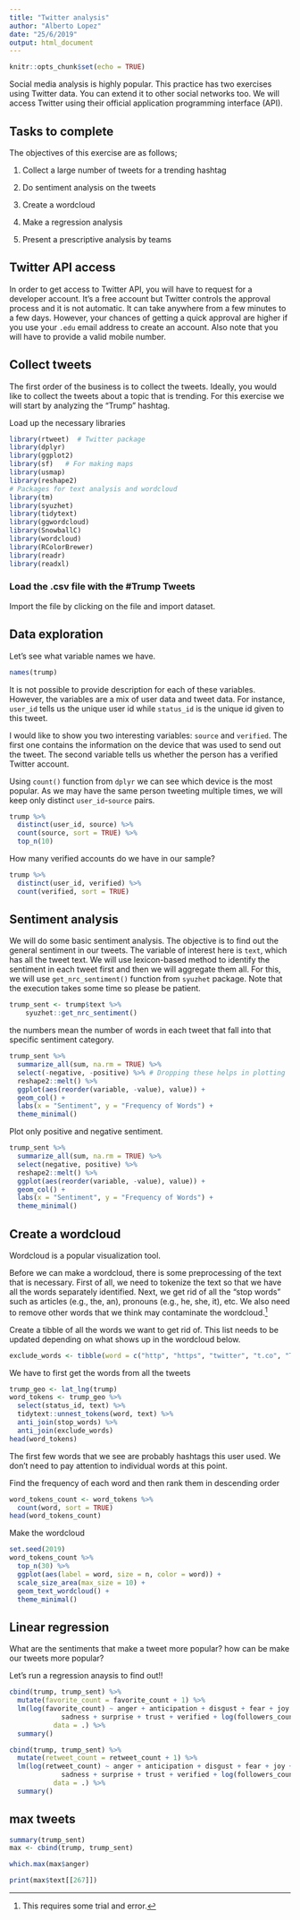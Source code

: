 ---
title: "Twitter analysis"
author: "Alberto Lopez"
date: "25/6/2019"
output: html_document
---

```{r setup, include=FALSE}
knitr::opts_chunk$set(echo = TRUE)
```

Social media analysis is highly popular. This practice has two exercises using Twitter data. You can extend it to other social networks too. We will access Twitter using their official application programming interface (API).

## Tasks to complete

The objectives of this exercise are as follows;

1. Collect a large number of tweets for a trending hashtag

3. Do sentiment analysis on the tweets

4. Create a wordcloud

5. Make a regression analysis

6. Present a prescriptive analysis by teams

## Twitter API access

In order to get access to Twitter API, you will have to request for a developer account. It's a free account but Twitter controls the approval process and it is not automatic. It can take anywhere from a few minutes to a few days. However, your chances of getting a quick approval are higher if you use your `.edu` email address to create an account. Also note that you will have to provide a valid mobile number. 


## Collect tweets

The first order of the business is to collect the tweets. Ideally, you would like to collect the tweets about a topic that is trending. For this exercise we will start by analyzing the "Trump" hashtag. 


Load up the necessary libraries

```{r warning=FALSE, message=FALSE, error=FALSE}
library(rtweet)  # Twitter package
library(dplyr)
library(ggplot2)
library(sf)   # For making maps
library(usmap)
library(reshape2)
# Packages for text analysis and wordcloud
library(tm)
library(syuzhet)
library(tidytext)
library(ggwordcloud)
library(SnowballC)
library(wordcloud)
library(RColorBrewer)
library(readr)
library(readxl)
```


### Load the .csv file with the #Trump Tweets

Import the file by clicking on the file and import dataset.


## Data exploration

Let's see what variable names we have.

```{r}
names(trump)
```

It is not possible to provide description for each of these variables. However, the variables are a mix of user data and tweet data. For instance, `user_id` tells us the unique user id while `status_id` is the unique id given to this tweet. 


I would like to show you two interesting variables: `source` and `verified`. The first one contains the information on the device that was used to send out the tweet. The second variable tells us whether the person has a verified Twitter account.

Using `count()` function from `dplyr` we can see which device is the most popular. As we may have the same person tweeting multiple times, we will keep only distinct `user_id`-`source` pairs.

```{r}
trump %>% 
  distinct(user_id, source) %>% 
  count(source, sort = TRUE) %>% 
  top_n(10)
```

How many verified accounts do we have in our sample?

```{r}
trump %>% 
  distinct(user_id, verified) %>% 
  count(verified, sort = TRUE)
```

## Sentiment analysis

We will do some basic sentiment analysis. The objective is to find out the general sentiment in our tweets. The variable of interest here is `text`, which has all the tweet text. We will use lexicon-based method to identify the sentiment in each tweet first and then we will aggregate them all. For this, we will use `get_nrc_sentiment()` function from `syuzhet` package. Note that the execution takes some time so please be patient.

```{r eval = FALSE}
trump_sent <- trump$text %>% 
    syuzhet::get_nrc_sentiment()
```

the numbers mean the number of words in each tweet that fall into that specific sentiment category.

```{r}
trump_sent %>% 
  summarize_all(sum, na.rm = TRUE) %>% 
  select(-negative, -positive) %>% # Dropping these helps in plotting
  reshape2::melt() %>% 
  ggplot(aes(reorder(variable, -value), value)) +
  geom_col() +
  labs(x = "Sentiment", y = "Frequency of Words") +
  theme_minimal()
```

Plot only positive and negative sentiment.

```{r}
trump_sent %>% 
  summarize_all(sum, na.rm = TRUE) %>% 
  select(negative, positive) %>% 
  reshape2::melt() %>% 
  ggplot(aes(reorder(variable, -value), value)) +
  geom_col() +
  labs(x = "Sentiment", y = "Frequency of Words") +
  theme_minimal()
```


## Create a wordcloud

Wordcloud is a popular visualization tool.

Before we can make a wordcloud, there is some preprocessing of the text that is necessary. First of all, we need to tokenize the text so that we have all the words separately identified. Next, we get rid of all the "stop words" such as articles (e.g., the, an), pronouns (e.g., he, she, it), etc. We also need to remove other words that we think may contaminate the wordcloud.^[This requires some trial and error.] 

Create a tibble of all the words we want to get rid of. This list needs to be updated depending on what shows up in the wordcloud below.

```{r}
exclude_words <- tibble(word = c("http", "https", "twitter", "t.co", "Trump", "trump", "realdonaldtrump", "amp", "trump´s", "trump's", "donald", "gop", "type", "it's", "don't"))
```

We have to first get the words from all the tweets

```{r}
trump_geo <- lat_lng(trump)
word_tokens <- trump_geo %>% 
  select(status_id, text) %>% 
  tidytext::unnest_tokens(word, text) %>% 
  anti_join(stop_words) %>% 
  anti_join(exclude_words)
head(word_tokens)
```

The first few words that we see are probably hashtags this user used. We don't need to pay attention to individual words at this point.

Find the frequency of each word and then rank them in descending order

```{r}
word_tokens_count <- word_tokens %>% 
  count(word, sort = TRUE)
head(word_tokens_count)
```

Make the wordcloud

```{r}
set.seed(2019)
word_tokens_count %>% 
  top_n(30) %>% 
  ggplot(aes(label = word, size = n, color = word)) +
  scale_size_area(max_size = 10) +
  geom_text_wordcloud() +
  theme_minimal()
```


## Linear regression

What are the sentiments that make a tweet more popular? how can be make our tweets more popular?

Let's run a regression anaysis to find out!!


```{r}
cbind(trump, trump_sent) %>% 
  mutate(favorite_count = favorite_count + 1) %>% 
  lm(log(favorite_count) ~ anger + anticipation + disgust + fear + joy +
             sadness + surprise + trust + verified + log(followers_count+1),
           data = .) %>% 
  summary()
```




```{r}
cbind(trump, trump_sent) %>% 
  mutate(retweet_count = retweet_count + 1) %>% 
  lm(log(retweet_count) ~ anger + anticipation + disgust + fear + joy +
             sadness + surprise + trust + verified + log(followers_count+1),
           data = .) %>% 
  summary()
```

## max tweets


```{r}
summary(trump_sent)
max <- cbind(trump, trump_sent)
```


```{r}
which.max(max$anger)
```


```{r}
print(max$text[[267]])
```



